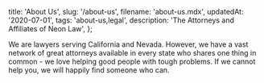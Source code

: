   title: 'About Us',
  slug: '/about-us',
  filename: 'about-us.mdx',
  updatedAt: '2020-07-01',
  tags: 'about-us,legal',
  description: 'The Attorneys and Affiliates of Neon Law',
};

We are lawyers serving California and Nevada. However, we have a vast network of
great attorneys available in every state who shares one thing in common - we
love helping good people with tough problems. If we cannot help you, we will
happily find someone who can.
